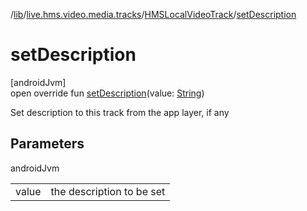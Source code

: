 /[lib](/api-reference/android/v2/home/content)/[live.hms.video.media.tracks](../index)/[HMSLocalVideoTrack](index)/[setDescription](set-description)

# setDescription

[androidJvm]\
open override fun [setDescription](set-description)(value: [String](https://kotlinlang.org/api/latest/jvm/stdlib/kotlin/-string/index.html))

Set description to this track from the app layer, if any

## Parameters

androidJvm

|       |                           |
| ----- | ------------------------- |
| value | the description to be set |
